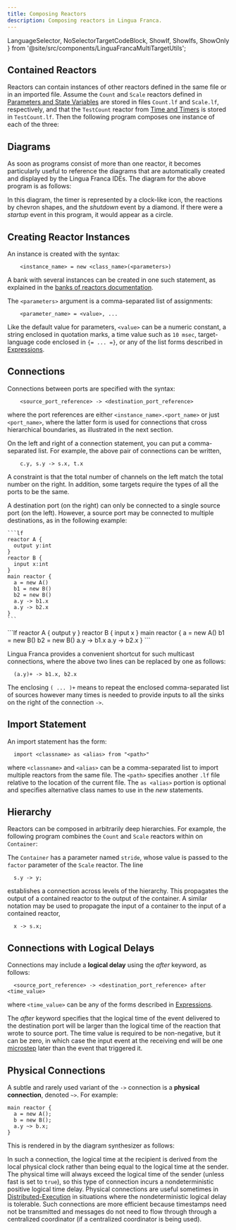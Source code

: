 ```yaml
---
title: Composing Reactors
description: Composing reactors in Lingua Franca.
---
```


  LanguageSelector,
  NoSelectorTargetCodeBlock,
  ShowIf, ShowIfs, ShowOnly
} from '@site/src/components/LinguaFrancaMultiTargetUtils';

<LanguageSelector c cpp py rs ts />

## Contained Reactors

Reactors can contain instances of other reactors defined in the same file or in an imported file. Assume the `Count` and `Scale` reactors defined in [Parameters and State Variables](<../writing-reactors/Parameters and State Variables.mdx>) are stored in files `Count.lf` and `Scale.lf`, respectively,
and that the `TestCount` reactor from [Time and Timers](<../writing-reactors/Time and Timers.mdx>) is stored in `TestCount.lf`. Then the following program composes one instance of each of the three:


<NoSelectorTargetCodeBlock c={C_RegressionTest} cpp={Cpp_RegressionTest} py={Py_RegressionTest} rs={Rs_RegressionTest} ts={TS_RegressionTest} lf />

## Diagrams

As soon as programs consist of more than one reactor, it becomes particularly useful to reference the diagrams that are automatically created and displayed by the Lingua Franca IDEs. The diagram for the above program is as follows:


<RegressionTestSVG title="Lingua Franca diagram: RegressionTest" role="img" width="500" />

In this diagram, the timer is represented by a clock-like icon, the reactions by chevron shapes, and the $shutdown$ event by a diamond. If there were a $startup$ event in this program, it would appear as a circle.

## Creating Reactor Instances

An instance is created with the syntax:

```lf
    <instance_name> = new <class_name>(<parameters>)
```

A bank with several instances can be created in one such statement, as explained in the [banks of reactors documentation](<../writing-reactors/Multiports and Banks.mdx#banks-of-reactors>).

The `<parameters>` argument is a comma-separated list of assignments:

```lf
    <parameter_name> = <value>, ...
```

Like the default value for parameters, `<value>` can be a numeric constant, a string enclosed in quotation marks, a time value such as `10 msec`, target-language code enclosed in `{= ... =}`, or any of the list forms described in [Expressions](../reference/Expressions.mdx).

## Connections

Connections between ports are specified with the syntax:

```lf
    <source_port_reference> -> <destination_port_reference>
```

where the port references are either `<instance_name>.<port_name>` or just `<port_name>`, where the latter form is used for connections that cross hierarchical boundaries, as illustrated in the next section.

On the left and right of a connection statement, you can put a comma-separated list. For example, the above pair of connections can be written,

```lf
    c.y, s.y -> s.x, t.x
```

A constraint is that the total number of channels on the left match the total number on the right.
In addition, some targets require the types of all the ports to be the same.

A destination port (on the right) can only be connected to a single source port (on the left). However, a source port may be connected to multiple destinations, as in the following example:

<ShowIfs>
  <ShowIf c cpp ts rs>

    ```lf
    reactor A {
      output y:int
    }
    reactor B {
      input x:int
    }
    main reactor {
      a = new A()
      b1 = new B()
      b2 = new B()
      a.y -> b1.x
      a.y -> b2.x
    }
    ```

  </ShowIf>
  <ShowIf py>
    ```lf
    reactor A {
      output y
    }
    reactor B {
      input x
    }
    main reactor {
      a = new A()
      b1 = new B()
      b2 = new B()
      a.y -> b1.x
      a.y -> b2.x
    }
    ```
  </ShowIf>
</ShowIfs>


<MulticastSVG title="Lingua Franca diagram: Multicast" role="img" width="250" />

Lingua Franca provides a convenient shortcut for such multicast connections, where the above two lines can be replaced by one as follows:

```lf
  (a.y)+ -> b1.x, b2.x
```

The enclosing `( ... )+` means to repeat the enclosed comma-separated list of sources however many times is needed to provide inputs to all the sinks on the right of the connection `->`.

## Import Statement

An import statement has the form:

```lf
  import <classname> as <alias> from "<path>"
```

where `<classname>` and `<alias>` can be a comma-separated list to import multiple reactors from the same file. The `<path>` specifies another `.lf` file relative to the location of the current file. The `as <alias>` portion is optional and specifies alternative class names to use in the $new$ statements.

## Hierarchy

Reactors can be composed in arbitrarily deep hierarchies. For example, the following program combines the `Count` and `Scale` reactors within on `Container`:


<NoSelectorTargetCodeBlock c={C_Hierarchy} cpp={Cpp_Hierarchy} py={Py_Hierarchy} rs={Rs_Hierarchy} ts={TS_Hierarchy} lf />


<HierarchySVG title="Lingua Franca diagram: Hierarchy" role="img" width="500" />

The `Container` has a parameter named `stride`, whose value is passed to the `factor` parameter of the `Scale` reactor. The line

```lf
  s.y -> y;
```

establishes a connection across levels of the hierarchy. This propagates the output of a contained reactor to the output of the container. A similar notation may be used to propagate the input of a container to the input of a contained reactor,

```lf
  x -> s.x;
```

## Connections with Logical Delays

Connections may include a **logical delay** using the $after$ keyword, as follows:

```lf
  <source_port_reference> -> <destination_port_reference> after <time_value>
```

where `<time_value>` can be any of the forms described in [Expressions](../reference/Expressions.mdx).

The $after$ keyword specifies that the logical time of the event delivered to the destination port will be larger than the logical time of the reaction that wrote to source port. The time value is required to be non-negative, but it can be zero, in which case the input event at the receiving end will be one [microstep](<../writing-reactors/Actions.mdx#superdense-time>) later than the event that triggered it.

## Physical Connections

A subtle and rarely used variant of the `->` connection is a **physical connection**, denoted `~>`. For example:

```lf
main reactor {
  a = new A();
  b = new B();
  a.y ~> b.x;
}
```

This is rendered in by the diagram synthesizer as follows:


<PhysicalConnectionSVG title="Lingua Franca diagram: PhysicalConnection" role="img" width="200" />

In such a connection, the logical time at the recipient is derived from the local physical clock rather than being equal to the logical time at the sender. The physical time will always exceed the logical time of the sender (unless fast is set to `true`), so this type of connection incurs a nondeterministic positive logical time delay. Physical connections are useful sometimes in [Distributed-Execution](<../writing-reactors/Distributed Execution.mdx>) in situations where the nondeterministic logical delay is tolerable. Such connections are more efficient because timestamps need not be transmitted and messages do not need to flow through through a centralized coordinator (if a centralized coordinator is being used).
